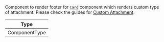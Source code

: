 Component to render footer for [`Card`](../../../ui-components/message/card) component which renders custom type of attachment. Please check the guides for [Custom Attachment](../../../../ui-cookbook/custom-attachments.mdx).

| Type          |
| ------------- |
| ComponentType |
